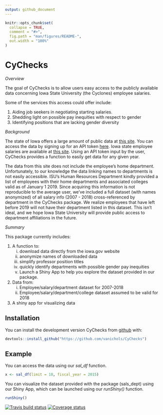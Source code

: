 ---
output: github_document
---

<!-- README.md is generated from README.Rmd. Please edit that file -->

```{r setup, include = FALSE}
knitr::opts_chunk$set(
  collapse = TRUE,
  comment = "#>",
  fig.path = "man/figures/README-",
  out.width = "100%"
)
```
# CyChecks

<!-- 
[![Lifecycle: experimental](https://img.shields.io/badge/lifecycle-experimental-orange.svg)](https://www.tidyverse.org/lifecycle/#experimental) 
-->


*Overview*

The goal of CyChecks is to allow users easy access to the publicly available data concerning Iowa State University (the Cyclones) employee salaries. 

Some of the services this access could offer include:

1. Aiding job seekers in negotiating starting salaries.
2. Shedding light on possible pay inequities with respect to gender
3. Identifying positions that are lacking gender diversity

*Background*

The state of Iowa offers a large amount of public data at [this site](https://data.iowa.gov/). You can access the data by signing up for an API token [here](https://dev.socrata.com/foundry/data.iowa.gov/s3p7-wy6w). 
Iowa state employee salaries are available at [this site](https://data.iowa.gov/State-Finances/State-of-Iowa-Salary-Book/s3p7-wy6w). Using an API token input by the user, CyChecks provides a function to easily get data for any given year. 

The data from this site does not include the employee's home department. Unfortunately, to our knowledge the data linking names to departments is not easily accessible. ISU's Human Resources Department kindly provided a list of employees with their home departments and associated colleges valid as of January 1 2019. Since acquiring this information is not reproducible to the average user, we've included a full dataset (with names anonymized) of all salary info (2007 - 2018) cross-referenced by department in the CyChecks package. We realize employees that have left before 2019 will not have their department listed in this dataset. This isn't ideal, and we hope Iowa State University will provide public access to department affiliations in the future. 

*Summary*

This package currently includes:

1. A function to:
   (i) download data directly from the iowa.gov website
   (ii) anonymize names of downloaded data
   (iii) simplify professor position titles
   (iv) quickly identify departments with possible gender pay inequities
   (v) Launch a Shiny App to help you explore the dataset provided in our package.
2. Data from:
    (i) Employee/salary/department dataset for 2007-2018 
    (ii) Employee/salary/department/college dataset assumed to be valid for 2018
3. A shiny app for visualizing data

## Installation

You can install the development version CyChecks from [github](https://CRAN.R-project.org) with:

``` r
devtools::install_github("https://github.com/vanichols/CyChecks")
```

## Example

You can access the data using our *sal_df* function.  
```{r example, eval=F}
x <- sal_df(limit = 10, fiscal_year = 2015)

```

You can visualize the dataset provided with the package (sals_dept) using our Shiny App, which can be launched using our *runShiny()* function. 

```{r example2, eval=F}
runShiny()
```

[![Travis build status](https://travis-ci.org/vanichols/CyChecks.svg?branch=master)](https://travis-ci.org/vanichols/CyChecks)
[![Coverage status](https://codecov.io/gh/vanichols/CyChecks/branch/master/graph/badge.svg)](https://codecov.io/github/vanichols/CyChecks?branch=master)

